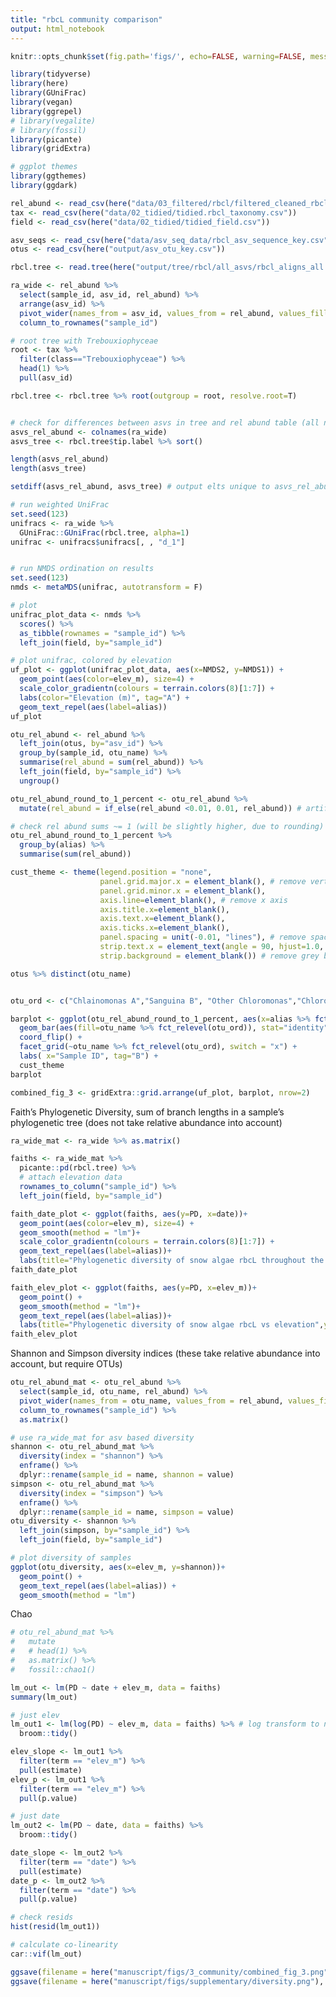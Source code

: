 ```yaml
---
title: "rbcL community comparison"
output: html_notebook
---
```


```r
knitr::opts_chunk$set(fig.path='figs/', echo=FALSE, warning=FALSE, message=FALSE)
```

```r
library(tidyverse)
library(here)
library(GUniFrac)
library(vegan)
library(ggrepel)
# library(vegalite)
# library(fossil)
library(picante)
library(gridExtra)

# ggplot themes
library(ggthemes)
library(ggdark)
```

```r
rel_abund <- read_csv(here("data/03_filtered/rbcl/filtered_cleaned_rbcl_rel_abund.csv")) # not looking at the depth samples, controls, etc
tax <- read_csv(here("data/02_tidied/tidied.rbcl_taxonomy.csv"))
field <- read_csv(here("data/02_tidied/tidied_field.csv"))

asv_seqs <- read_csv(here("data/asv_seq_data/rbcl_asv_sequence_key.csv"))
otus <- read_csv(here("output/asv_otu_key.csv"))

rbcl.tree <- read.tree(here("output/tree/rbcl/all_asvs/rbcl_aligns_all.fasta.treefile")) ### this tree should only contain the asvs we found in the "main" sites, not looking at controls, etc
```

```r

ra_wide <- rel_abund %>% 
  select(sample_id, asv_id, rel_abund) %>% 
  arrange(asv_id) %>% 
  pivot_wider(names_from = asv_id, values_from = rel_abund, values_fill = list(rel_abund = 0)) %>% 
  column_to_rownames("sample_id")

# root tree with Trebouxiophyceae
root <- tax %>% 
  filter(class=="Trebouxiophyceae") %>% 
  head(1) %>% 
  pull(asv_id)

rbcl.tree <- rbcl.tree %>% root(outgroup = root, resolve.root=T)


# check for differences between asvs in tree and rel abund table (all names must appear in tree)
asvs_rel_abund <- colnames(ra_wide)
asvs_tree <- rbcl.tree$tip.label %>% sort()

length(asvs_rel_abund)
length(asvs_tree)

setdiff(asvs_rel_abund, asvs_tree) # output elts unique to asvs_rel_abund

# run weighted UniFrac
set.seed(123)
unifracs <- ra_wide %>% 
  GUniFrac::GUniFrac(rbcl.tree, alpha=1) 
unifrac <- unifracs$unifracs[, , "d_1"]


# run NMDS ordination on results 
set.seed(123)
nmds <- metaMDS(unifrac, autotransform = F)
```


```r
# plot
unifrac_plot_data <- nmds %>% 
  scores() %>% 
  as_tibble(rownames = "sample_id") %>% 
  left_join(field, by="sample_id")

# plot unifrac, colored by elevation
uf_plot <- ggplot(unifrac_plot_data, aes(x=NMDS2, y=NMDS1)) +
  geom_point(aes(color=elev_m), size=4) +
  scale_color_gradientn(colours = terrain.colors(8)[1:7]) +
  labs(color="Elevation (m)", tag="A") +
  geom_text_repel(aes(label=alias))
uf_plot
```



```r
otu_rel_abund <- rel_abund %>% 
  left_join(otus, by="asv_id") %>% 
  group_by(sample_id, otu_name) %>% 
  summarise(rel_abund = sum(rel_abund)) %>%   
  left_join(field, by="sample_id") %>%
  ungroup()

otu_rel_abund_round_to_1_percent <- otu_rel_abund %>% 
  mutate(rel_abund = if_else(rel_abund <0.01, 0.01, rel_abund)) # artificially boost rel abund <1% to 1% so its visible on plot

# check rel abund sums ~= 1 (will be slightly higher, due to rounding)
otu_rel_abund_round_to_1_percent %>%
  group_by(alias) %>%
  summarise(sum(rel_abund))
```


```r
cust_theme <- theme(legend.position = "none",
                    panel.grid.major.x = element_blank(), # remove vertical lines in background
                    panel.grid.minor.x = element_blank(),
                    axis.line=element_blank(), # remove x axis
                    axis.title.x=element_blank(), 
                    axis.text.x=element_blank(),
                    axis.ticks.x=element_blank(),
                    panel.spacing = unit(-0.01, "lines"), # remove space between facet panels
                    strip.text.x = element_text(angle = 90, hjust=1.0, vjust = 0.8), # rotate facet labels 90
                    strip.background = element_blank()) # remove grey boxes around facet labs

otus %>% distinct(otu_name)


otu_ord <- c("Chlainomonas A","Sanguina B", "Other Chloromonas","Chloromonas krienitzii","Chloromonas muramotoi C","Chloromonas D", "Algae E","Chloromonas F", "Trebouxiophyceae G")

barplot <- ggplot(otu_rel_abund_round_to_1_percent, aes(x=alias %>% fct_reorder(elev_m), y=rel_abund)) +
  geom_bar(aes(fill=otu_name %>% fct_relevel(otu_ord)), stat="identity") + # classic stacked relative abundance plot
  coord_flip() +
  facet_grid(~otu_name %>% fct_relevel(otu_ord), switch = "x") +
  labs( x="Sample ID", tag="B") +
  cust_theme
barplot

```

```r
combined_fig_3 <- gridExtra::grid.arrange(uf_plot, barplot, nrow=2)
```


Faith's Phylogenetic Diversity, sum of branch lengths in a sample's phylogenetic tree (does not take relative abundance into account)
```r
ra_wide_mat <- ra_wide %>% as.matrix()

faiths <- ra_wide_mat %>% 
  picante::pd(rbcl.tree) %>% 
  # attach elevation data
  rownames_to_column("sample_id") %>% 
  left_join(field, by="sample_id")

faith_date_plot <- ggplot(faiths, aes(y=PD, x=date))+
  geom_point(aes(color=elev_m), size=4) +
  geom_smooth(method = "lm")+
  scale_color_gradientn(colours = terrain.colors(8)[1:7]) +
  geom_text_repel(aes(label=alias))+
  labs(title="Phylogenetic diversity of snow algae rbcL throughout the summer of 2018",y="Faith's phylogenetic diversity (PD)",x="Date", color="Elevation (m)")
faith_date_plot
```

```r
faith_elev_plot <- ggplot(faiths, aes(y=PD, x=elev_m))+
  geom_point() +
  geom_smooth(method = "lm")+
  geom_text_repel(aes(label=alias))+
  labs(title="Phylogenetic diversity of snow algae rbcL vs elevation",y="Faith's phylogenetic diversity (PD)",x="Elevation (m)")
faith_elev_plot
```

Shannon and Simpson diversity indices (these take relative abundance into account, but require OTUs)
```r
otu_rel_abund_mat <- otu_rel_abund %>% 
  select(sample_id, otu_name, rel_abund) %>% 
  pivot_wider(names_from = otu_name, values_from = rel_abund, values_fill = list(rel_abund=0)) %>% 
  column_to_rownames("sample_id") %>% 
  as.matrix()

# use ra_wide_mat for asv based diversity
shannon <- otu_rel_abund_mat %>% 
  diversity(index = "shannon") %>% 
  enframe() %>% 
  dplyr::rename(sample_id = name, shannon = value)
simpson <- otu_rel_abund_mat %>% 
  diversity(index = "simpson") %>% 
  enframe() %>% 
  dplyr::rename(sample_id = name, simpson = value)
otu_diversity <- shannon %>% 
  left_join(simpson, by="sample_id") %>% 
  left_join(field, by="sample_id")

# plot diversity of samples
ggplot(otu_diversity, aes(x=elev_m, y=shannon))+
  geom_point() +
  geom_text_repel(aes(label=alias)) +
  geom_smooth(method = "lm")
```


Chao
```r
# otu_rel_abund_mat %>% 
#   mutate
#   # head(1) %>% 
#   as.matrix() %>% 
#   fossil::chao1()
```


```r
lm_out <- lm(PD ~ date + elev_m, data = faiths)
summary(lm_out)

# just elev
lm_out1 <- lm(log(PD) ~ elev_m, data = faiths) %>% # log transform to normalize
  broom::tidy()

elev_slope <- lm_out1 %>% 
  filter(term == "elev_m") %>% 
  pull(estimate)
elev_p <- lm_out1 %>% 
  filter(term == "elev_m") %>% 
  pull(p.value)

# just date
lm_out2 <- lm(PD ~ date, data = faiths) %>% 
  broom::tidy()

date_slope <- lm_out2 %>% 
  filter(term == "date") %>% 
  pull(estimate)
date_p <- lm_out2 %>% 
  filter(term == "date") %>% 
  pull(p.value)

# check resids
hist(resid(lm_out1))

# calculate co-linearity
car::vif(lm_out)
```


```r
ggsave(filename = here("manuscript/figs/3_community/combined_fig_3.png"), plot=combined_fig_3, height=10, width=7)
ggsave(filename = here("manuscript/figs/supplementary/diversity.png"), plot = faith_date_plot, height = 5, width = 7)
```

